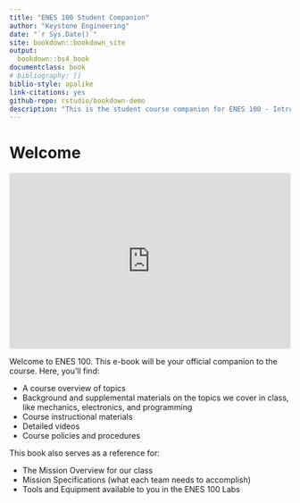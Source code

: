 ```yaml
---
title: "ENES 100 Student Companion"
author: "Keystone Engineering"
date: "`r Sys.Date()`"
site: bookdown::bookdown_site
output:
  bookdown::bs4_book
documentclass: book
# bibliography: []
biblio-style: apalike
link-citations: yes
github-repo: rstudio/bookdown-demo
description: "This is the student course companion for ENES 100 - Introduction to Engineering Design"
---
```


# Welcome

<iframe width="100%" height="315px" src="https://www.youtube.com/embed/Q_vhxBqwAvg" title="YouTube video player" frameborder="0" allow="accelerometer; autoplay; clipboard-write; encrypted-media; gyroscope; picture-in-picture" allowfullscreen>

</iframe>

Welcome to ENES 100. This e-book will be your official companion to the course. Here, you'll find:

-   A course overview of topics
-   Background and supplemental materials on the topics we cover in class, like mechanics, electronics, and programming
-   Course instructional materials
-   Detailed videos
-   Course policies and procedures

This book also serves as a reference for:

-   The Mission Overview for our class
-   Mission Specifications (what each team needs to accomplish)
-   Tools and Equipment available to you in the ENES 100 Labs
